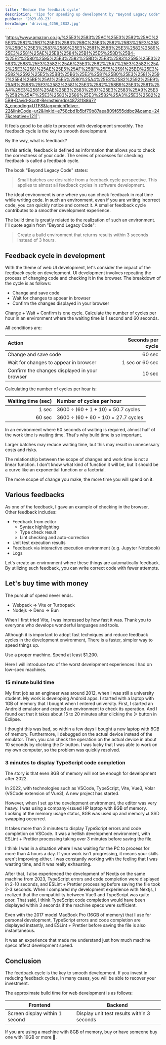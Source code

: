 ```yaml
---
title: 'Reduce the feedback cycle'
description: 'Tips for speeding up development by "Beyond Legacy Code".'
pubDate: '2023-09-23'
heroImage: 'driving_4256_2832.jpg'
---
```



  'https://www.amazon.co.jp/%25E3%2583%25AC%25E3%2582%25AC%25E3%2582%25B7%25E3%2583%25BC%25E3%2582%25B3%25E3%2583%25BC%25E3%2583%2589%25E3%2581%258B%25E3%2582%2589%25E3%2581%25AE%25E8%2584%25B1%25E5%258D%25B4-%25E2%2580%2595%25E3%2582%25BD%25E3%2583%2595%25E3%2583%2588%25E3%2582%25A6%25E3%2582%25A7%25E3%2582%25A2%25E3%2581%25AE%25E5%25AF%25BF%25E5%2591%25BD%25E3%2582%2592%25E5%25BB%25B6%25E3%2581%25B0%25E3%2581%2597%25E4%25BE%25A1%25E5%2580%25A4%25E3%2582%2592%25E9%25AB%2598%25E3%2582%2581%25E3%2582%258B9%25E3%2581%25A4%25E3%2581%25AE%25E3%2583%2597%25E3%2583%25A9%25E3%2582%25AF%25E3%2583%2586%25E3%2582%25A3%25E3%2582%25B9-David-Scott-Bernstein/dp/4873118867?&_encoding=UTF8&tag=michi1diver-22&linkCode=ur2&linkId=e758cbd1b5bf79b87aea809f655ddbc9&camp=247&creative=1211';

It feels good to be able to proceed with development smoothly.
The feedback cycle is the key to smooth development.

By the way, what is feedback?

In this article, feedback is defined as information that allows you to check the correctness of your code.
The series of processes for checking feedback is called a feedback cycle.

The book "Beyond Legacy Code" states:

> Small batches are desirable from a feedback cycle perspective.
> This applies to almost all feedback cycles in software development.
>
> <Cite href={legacyCodeUrl} text="Beyond Legacy Code" />

The ideal environment is one where you can check feedback in real time while writing code.
In such an environment, even if you are writing incorrect code, you can quickly notice and correct it.
A smaller feedback cycle contributes to a smoother development experience.

The build time is greatly related to the realization of such an environment.
I'll quote again from "Beyond Legacy Code":

> Create a build environment that returns results within 3 seconds instead of 3 hours.
>
> <Cite href={legacyCodeUrl} text="Beyond Legacy Code" />

## Feedback cycle in development

With the theme of web UI development, let's consider the impact of the feedback cycle on development.
UI development involves repeating the process of changing code and checking it in the browser.
The breakdown of the cycle is as follows:

- Change and save code
- Wait for changes to appear in browser
- Confirm the changes displayed in your browser

Change + Wait + Confirm is one cycle.
Calculate the number of cycles per hour in an environment where the waiting time is 1 second and 60 seconds.

All conditions are:

| Action                                        | Seconds per cycle |
| :-------------------------------------------- | ----------------: |
| Change and save code                          |            60 sec |
| Wait for changes to appear in browser         |   1 sec or 60 sec |
| Confirm the changes displayed in your browser |            10 sec |

Calculating the number of cycles per hour is:

| Waiting time (sec) | Number of cycles per hour           |
| -----------------: | :---------------------------------- |
|              1 sec | 3600 ÷ (60 + 1 + 10) = 50.7 cycles  |
|             60 sec | 3600 ÷ (60 + 60 + 10) = 27.7 cycles |

In an environment where 60 seconds of waiting is required, almost half of the work time is waiting time.
That's why build time is so important.

Larger batches may reduce waiting time,
but this may result in unnecessary costs and risks.

The relationship between the scope of changes and work time is not a linear function.
I don't know what kind of function it will be, but it should be a curve like an exponential function or a factorial.

The more scope of change you make, the more time you will spend on it.

## Various feedbacks

As one of the feedback, I gave an example of checking in the browser,
Other feedback includes:

- Feedback from editor
  - Syntax highlighting
  - Type check result
  - Lint checking and auto-correction
- Unit test execution results
- Feedback via interactive execution environment (e.g. Jupyter Notebook)
- Logs

Let's create an environment where these things are automatically feedback.
By utilizing such feedback, you can write correct code with fewer attempts.

## Let's buy time with money

The pursuit of speed never ends.

- Webpack => Vite or Turbopack
- Nodejs => Deno => Bun

When I first tried Vite, I was impressed by how fast it was.
Thank you to everyone who develops wonderful languages and tools.

Although it is important to adopt fast techniques and reduce feedback cycles in the development environment,
There is a faster, simpler way to speed things up.

Use a proper machine. Spend at least $1,200.

Here I will introduce two of the worst development experiences I had on low-spec machines.

### 15 minute build time

My first job as an engineer was around 2012, when I was still a university student.
My work is developing Android apps.
I started with a laptop with 1GB of memory that I bought when I entered university.
First, I started an Android emulator and created an environment to check its operation.
And I found out that it takes about 15 to 20 minutes after clicking the ▷ button in Eclipse.

I thought this was bad, so within a few days I bought a new laptop with 8GB of memory.
Furthermore, I debugged on the actual device instead of the emulator.
Then, you can check the operation on the actual device in about 10 seconds by clicking the ▷ button.
I was lucky that I was able to work on my own computer, so the problem was quickly resolved.

### 3 minutes to display TypeScript code completion

The story is that even 8GB of memory will not be enough for development after 2022.

In 2022, with technologies such as VSCode, TypeScript, Vite, Vue3, Volar (VSCode extension of Vue3),
A new project has started.

However, when I set up the development environment, the editor was very heavy.
I was using a company-issued HP laptop with 8GB of memory.
Looking at the memory usage status, 8GB was used up and memory ⇄ SSD swapping occurred.

It takes more than 3 minutes to display TypeScript errors and code completion on VSCode.
It was a hellish development environment, with ESLint + Prettier processing taking over 3 minutes before saving the file.

I think I was in a situation where I was waiting for the PC to process for more than 4 hours a day.
If your work isn't progressing, it means your skills aren't improving either.
I was constantly working with the feeling that I was wasting time, and it was really exhausting.

After that, I also experienced the development of Nextjs on the same machine from 2023,
TypeScript errors and code completion were displayed in 2-10 seconds, and ESLint + Prettier processing before saving the file took 2-3 seconds.
When I compared my development experience with Nextjs, I realized that the compatibility between Vue3 and TypeScript was quite poor.
That said, I think TypeScript code completion would have been displayed within 3 seconds if the machine specs were sufficient.

Even with the 2017 model MacBook Pro (16GB of memory) that I use for personal development,
TypeScript errors and code completion are displayed instantly, and ESLint + Prettier before saving the file is also instantaneous.

It was an experience that made me understand just how much machine specs affect development speed.

## Conclusion

The feedback cycle is the key to smooth development.
If you invest in reducing feedback cycles,
In many cases, you will be able to recover your investment.

The approximate build time for web development is as follows:

| Frontend                       | Backend                                    |
| ------------------------------ | ------------------------------------------ |
| Screen display within 1 second | Display unit test results within 3 seconds |

If you are using a machine with 8GB of memory, buy or have someone buy one with 16GB or more 💸.
